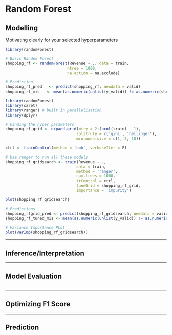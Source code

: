 # Random Forest
## Modelling

Motivating clearly for your selected hyperparameters

```r
library(randomForest)

# Basic Random Forest
shopping_rf <- randomForest(Revenue ~ ., data = train,
                           ntree = 1000,
                           na.action = na.exclude)

# Prediction
shopping_rf_pred   <- predict(shopping_rf, newdata = valid)
shopping_rf_mis   <- mean(as.numeric(unlist(y_valid)) != as.numeric(shopping_rf_pred))
```

```r
library(randomForest)
library(caret)
library(ranger) # built in parallelisation 
library(dplyr)

# Finding the hyper parameters
shopping_rf_grid <- expand.grid(mtry = 2:(ncol(train) - 1),
                               splitrule = c('gini', 'hellinger'),
                               min.node.size = c(1, 5, 10))

ctrl <- trainControl(method = 'oob', verboseIter = F)

# Use ranger to run all these models
shopping_rf_gridsearch <- train(Revenue ~ .,
                               data = train,
                               method = 'ranger',
                               num.trees = 1000,
                               trControl = ctrl,
                               tuneGrid = shopping_rf_grid,
                               importance = 'impurity')

plot(shopping_rf_gridsearch)

# Predictions
shopping_rfgrid_pred <- predict(shopping_rf_gridsearch, newdata = valid)
shopping_rf_tuned_mis <- mean(as.numeric(unlist(y_valid)) != as.numeric(shopping_rfgrid_pred))

# Variance Importance PLot
plot(varImp(shopping_rf_gridsearch))
```

------------------------------------------------------------------------

\newpage

## Inference/Interpretation

------------------------------------------------------------------------

\newpage

## Model Evaluation

```r

```

------------------------------------------------------------------------

\newpage

## Optimizing F1 Score 

------------------------------------------------------------------------

\newpage

## Prediction
